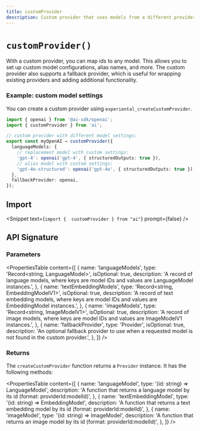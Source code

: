 ```yaml
---
title: customProvider
description: Custom provider that uses models from a different provider (API Reference)
---
```


# `customProvider()`

With a custom provider, you can map ids to any model.
This allows you to set up custom model configurations, alias names, and more.
The custom provider also supports a fallback provider, which is useful for
wrapping existing providers and adding additional functionality.

### Example: custom model settings

You can create a custom provider using `experiental_createCustomProvider`.

```ts
import { openai } from '@ai-sdk/openai';
import { customProvider } from 'ai';

// custom provider with different model settings:
export const myOpenAI = customProvider({
  languageModels: {
    // replacement model with custom settings:
    'gpt-4': openai('gpt-4', { structuredOutputs: true }),
    // alias model with custom settings:
    'gpt-4o-structured': openai('gpt-4o', { structuredOutputs: true }),
  },
  fallbackProvider: openai,
});
```

## Import

<Snippet text={`import {  customProvider } from "ai"`} prompt={false} />

## API Signature

### Parameters

<PropertiesTable
  content={[
    {
      name: 'languageModels',
      type: 'Record<string, LanguageModel>',
      isOptional: true,
      description:
        'A record of language models, where keys are model IDs and values are LanguageModel instances.',
    },
    {
      name: 'textEmbeddingModels',
      type: 'Record<string, EmbeddingModelV1<string>>',
      isOptional: true,
      description:
        'A record of text embedding models, where keys are model IDs and values are EmbeddingModel<string> instances.',
    },
    {
      name: 'imageModels',
      type: 'Record<string, ImageModelV1>',
      isOptional: true,
      description:
        'A record of image models, where keys are model IDs and values are ImageModelV1 instances.',
    },
    {
      name: 'fallbackProvider',
      type: 'Provider',
      isOptional: true,
      description:
        'An optional fallback provider to use when a requested model is not found in the custom provider.',
    },
  ]}
/>

### Returns

The `createCustomProvider` function returns a `Provider` instance. It has the following methods:

<PropertiesTable
  content={[
    {
      name: 'languageModel',
      type: '(id: string) => LanguageModel',
      description:
        'A function that returns a language model by its id (format: providerId:modelId)',
    },
    {
      name: 'textEmbeddingModel',
      type: '(id: string) => EmbeddingModel<string>',
      description:
        'A function that returns a text embedding model by its id (format: providerId:modelId)',
    },
    {
      name: 'imageModel',
      type: '(id: string) => ImageModel',
      description:
        'A function that returns an image model by its id (format: providerId:modelId)',
    },
  ]}
/>
